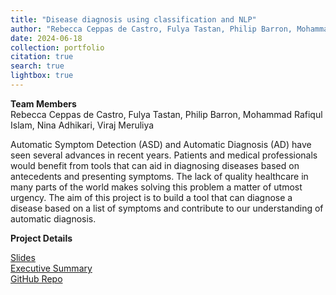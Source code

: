 ```yaml
---
title: "Disease diagnosis using classification and NLP"
author: "Rebecca Ceppas de Castro, Fulya Tastan, Philip Barron, Mohammad Rafiqul Islam, Nina Adhikari, Viraj Meruliya "
date: 2024-06-18
collection: portfolio
citation: true
search: true
lightbox: true
---  
```


**Team Members**  
Rebecca Ceppas de Castro, Fulya Tastan, Philip Barron, Mohammad Rafiqul Islam, Nina Adhikari, Viraj Meruliya  

Automatic Symptom Detection (ASD) and Automatic Diagnosis (AD) have seen several advances in recent years. Patients and medical professionals would benefit from tools that can aid in diagnosing diseases based on antecedents and presenting symptoms. The lack of quality healthcare in many parts of the world makes solving this problem a matter of utmost urgency. The aim of this project is to build a tool that can diagnose a disease based on a list of symptoms and contribute to our understanding of automatic diagnosis.  

**Project Details**  

<a href="https://www.erdosinstitute.org/_files/ugd/161362_010d1152780f45b6b684df1fee5c4d8c.pdf" target="_blank">Slides</a>  
<a href="https://www.erdosinstitute.org/_files/ugd/161362_7030bf123ec149a4876e5b65e2c09a00.pdf" target="_blank">Executive Summary</a>  
<a href="https://github.com/nina-adhikari/disease_prediction" target="_blank">GitHub Repo</a>  